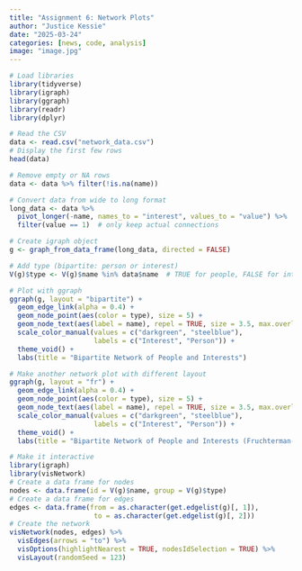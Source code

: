 ```yaml
---
title: "Assignment 6: Network Plots"
author: "Justice Kessie"
date: "2025-03-24"
categories: [news, code, analysis]
image: "image.jpg"
---
```


```r
# Load libraries
library(tidyverse)
library(igraph)
library(ggraph)
library(readr)
library(dplyr)
```


```r
# Read the CSV
data <- read.csv("network_data.csv")
# Display the first few rows
head(data)
```

```r
# Remove empty or NA rows
data <- data %>% filter(!is.na(name))

# Convert data from wide to long format
long_data <- data %>%
  pivot_longer(-name, names_to = "interest", values_to = "value") %>%
  filter(value == 1)  # only keep actual connections

# Create igraph object
g <- graph_from_data_frame(long_data, directed = FALSE)

# Add type (bipartite: person or interest)
V(g)$type <- V(g)$name %in% data$name  # TRUE for people, FALSE for interests

# Plot with ggraph
ggraph(g, layout = "bipartite") +
  geom_edge_link(alpha = 0.4) +
  geom_node_point(aes(color = type), size = 5) +
  geom_node_text(aes(label = name), repel = TRUE, size = 3.5, max.overlaps = Inf) +
  scale_color_manual(values = c("darkgreen", "steelblue"),
                     labels = c("Interest", "Person")) +
  theme_void() +
  labs(title = "Bipartite Network of People and Interests")
```

```r
# Make another network plot with different layout
ggraph(g, layout = "fr") +
  geom_edge_link(alpha = 0.4) +
  geom_node_point(aes(color = type), size = 5) +
  geom_node_text(aes(label = name), repel = TRUE, size = 3.5, max.overlaps = Inf) +
  scale_color_manual(values = c("darkgreen", "steelblue"),
                     labels = c("Interest", "Person")) +
  theme_void() +
  labs(title = "Bipartite Network of People and Interests (Fruchterman-Reingold Layout)")


```

```r
# Make it interactive
library(igraph)
library(visNetwork)
# Create a data frame for nodes
nodes <- data.frame(id = V(g)$name, group = V(g)$type)
# Create a data frame for edges
edges <- data.frame(from = as.character(get.edgelist(g)[, 1]),
                     to = as.character(get.edgelist(g)[, 2]))
# Create the network
visNetwork(nodes, edges) %>%
  visEdges(arrows = "to") %>%
  visOptions(highlightNearest = TRUE, nodesIdSelection = TRUE) %>%
  visLayout(randomSeed = 123)
```


